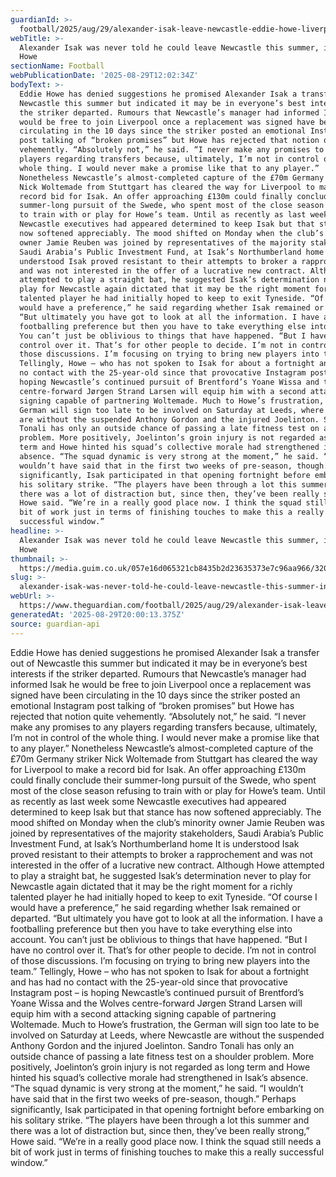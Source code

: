 ```yaml
---
guardianId: >-
  football/2025/aug/29/alexander-isak-leave-newcastle-eddie-howe-liverpool-transfer
webTitle: >-
  Alexander Isak was never told he could leave Newcastle this summer, insists
  Howe
sectionName: Football
webPublicationDate: '2025-08-29T12:02:34Z'
bodyText: >-
  Eddie Howe has denied suggestions he promised Alexander Isak a transfer out of
  Newcastle this summer but indicated it may be in everyone’s best interests if
  the striker departed. Rumours that Newcastle’s manager had informed Isak he
  would be free to join Liverpool once a replacement was signed have been
  circulating in the 10 days since the striker posted an emotional Instagram
  post talking of “broken promises” but Howe has rejected that notion quite
  vehemently. “Absolutely not,” he said. “I never make any promises to any
  players regarding transfers because, ultimately, I’m not in control of the
  whole thing. I would never make a promise like that to any player.”
  Nonetheless Newcastle’s almost-completed capture of the £70m Germany striker
  Nick Woltemade from Stuttgart has cleared the way for Liverpool to make a
  record bid for Isak. An offer approaching £130m could finally conclude their
  summer-long pursuit of the Swede, who spent most of the close season refusing
  to train with or play for Howe’s team. Until as recently as last week some
  Newcastle executives had appeared determined to keep Isak but that stance has
  now softened appreciably. The mood shifted on Monday when the club’s minority
  owner Jamie Reuben was joined by representatives of the majority stakeholders,
  Saudi Arabia’s Public Investment Fund, at Isak’s Northumberland home It is
  understood Isak proved resistant to their attempts to broker a rapprochement
  and was not interested in the offer of a lucrative new contract. Although Howe
  attempted to play a straight bat, he suggested Isak’s determination never to
  play for Newcastle again dictated that it may be the right moment for a richly
  talented player he had initially hoped to keep to exit Tyneside. “Of course I
  would have a preference,” he said regarding whether Isak remained or departed.
  “But ultimately you have got to look at all the information. I have a
  footballing preference but then you have to take everything else into account.
  You can’t just be oblivious to things that have happened. “But I have no
  control over it. That’s for other people to decide. I’m not in control of
  those discussions. I’m focusing on trying to bring new players into the team.”
  Tellingly, Howe – who has not spoken to Isak for about a fortnight and has had
  no contact with the 25-year-old since that provocative Instagram post – is
  hoping Newcastle’s continued pursuit of Brentford’s Yoane Wissa and the Wolves
  centre-forward Jørgen Strand Larsen will equip him with a second attacking
  signing capable of partnering Woltemade. Much to Howe’s frustration, the
  German will sign too late to be involved on Saturday at Leeds, where Newcastle
  are without the suspended Anthony Gordon and the injured Joelinton. Sandro
  Tonali has only an outside chance of passing a late fitness test on a shoulder
  problem. More positively, Joelinton’s groin injury is not regarded as long
  term and Howe hinted his squad’s collective morale had strengthened in Isak’s
  absence. “The squad dynamic is very strong at the moment,” he said. “I
  wouldn’t have said that in the first two weeks of pre-season, though.” Perhaps
  significantly, Isak participated in that opening fortnight before embarking on
  his solitary strike. “The players have been through a lot this summer and
  there was a lot of distraction but, since then, they’ve been really strong,”
  Howe said. “We’re in a really good place now. I think the squad still needs a
  bit of work just in terms of finishing touches to make this a really
  successful window.”
headline: >-
  Alexander Isak was never told he could leave Newcastle this summer, insists
  Howe
thumbnail: >-
  https://media.guim.co.uk/057e16d065321cb8435b2d23635373e7c96aa966/320_0_2970_2376/500.jpg
slug: >-
  alexander-isak-was-never-told-he-could-leave-newcastle-this-summer-insists-howe
webUrl: >-
  https://www.theguardian.com/football/2025/aug/29/alexander-isak-leave-newcastle-eddie-howe-liverpool-transfer
generatedAt: '2025-08-29T20:00:13.375Z'
source: guardian-api
---
```

Eddie Howe has denied suggestions he promised Alexander Isak a transfer out of Newcastle this summer but indicated it may be in everyone’s best interests if the striker departed. Rumours that Newcastle’s manager had informed Isak he would be free to join Liverpool once a replacement was signed have been circulating in the 10 days since the striker posted an emotional Instagram post talking of “broken promises” but Howe has rejected that notion quite vehemently. “Absolutely not,” he said. “I never make any promises to any players regarding transfers because, ultimately, I’m not in control of the whole thing. I would never make a promise like that to any player.” Nonetheless Newcastle’s almost-completed capture of the £70m Germany striker Nick Woltemade from Stuttgart has cleared the way for Liverpool to make a record bid for Isak. An offer approaching £130m could finally conclude their summer-long pursuit of the Swede, who spent most of the close season refusing to train with or play for Howe’s team. Until as recently as last week some Newcastle executives had appeared determined to keep Isak but that stance has now softened appreciably. The mood shifted on Monday when the club’s minority owner Jamie Reuben was joined by representatives of the majority stakeholders, Saudi Arabia’s Public Investment Fund, at Isak’s Northumberland home It is understood Isak proved resistant to their attempts to broker a rapprochement and was not interested in the offer of a lucrative new contract. Although Howe attempted to play a straight bat, he suggested Isak’s determination never to play for Newcastle again dictated that it may be the right moment for a richly talented player he had initially hoped to keep to exit Tyneside. “Of course I would have a preference,” he said regarding whether Isak remained or departed. “But ultimately you have got to look at all the information. I have a footballing preference but then you have to take everything else into account. You can’t just be oblivious to things that have happened. “But I have no control over it. That’s for other people to decide. I’m not in control of those discussions. I’m focusing on trying to bring new players into the team.” Tellingly, Howe – who has not spoken to Isak for about a fortnight and has had no contact with the 25-year-old since that provocative Instagram post – is hoping Newcastle’s continued pursuit of Brentford’s Yoane Wissa and the Wolves centre-forward Jørgen Strand Larsen will equip him with a second attacking signing capable of partnering Woltemade. Much to Howe’s frustration, the German will sign too late to be involved on Saturday at Leeds, where Newcastle are without the suspended Anthony Gordon and the injured Joelinton. Sandro Tonali has only an outside chance of passing a late fitness test on a shoulder problem. More positively, Joelinton’s groin injury is not regarded as long term and Howe hinted his squad’s collective morale had strengthened in Isak’s absence. “The squad dynamic is very strong at the moment,” he said. “I wouldn’t have said that in the first two weeks of pre-season, though.” Perhaps significantly, Isak participated in that opening fortnight before embarking on his solitary strike. “The players have been through a lot this summer and there was a lot of distraction but, since then, they’ve been really strong,” Howe said. “We’re in a really good place now. I think the squad still needs a bit of work just in terms of finishing touches to make this a really successful window.”
